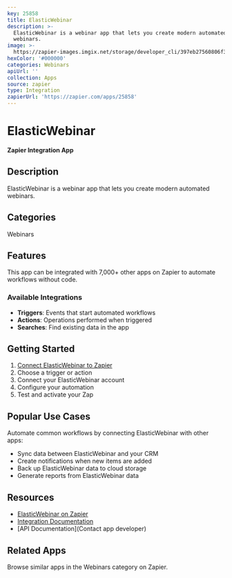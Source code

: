 ```yaml
---
key: 25858
title: ElasticWebinar
description: >-
  ElasticWebinar is a webinar app that lets you create modern automated
  webinars.
image: >-
  https://zapier-images.imgix.net/storage/developer_cli/397eb27560806f3dec4f3a9f17944a91.png?auto=format%2Ccompress&ixlib=python-3.0.0&q=50
hexColor: '#000000'
categories: Webinars
apiUrl: ''
collection: Apps
source: zapier
type: Integration
zapierUrl: 'https://zapier.com/apps/25858'
---
```

# ElasticWebinar

**Zapier Integration App**

## Description

ElasticWebinar is a webinar app that lets you create modern automated webinars.

## Categories

Webinars

## Features

This app can be integrated with 7,000+ other apps on Zapier to automate workflows without code.

### Available Integrations

- **Triggers**: Events that start automated workflows
- **Actions**: Operations performed when triggered
- **Searches**: Find existing data in the app

## Getting Started

1. [Connect ElasticWebinar to Zapier](https://zapier.com/apps/25858)
2. Choose a trigger or action
3. Connect your ElasticWebinar account
4. Configure your automation
5. Test and activate your Zap

## Popular Use Cases

Automate common workflows by connecting ElasticWebinar with other apps:

- Sync data between ElasticWebinar and your CRM
- Create notifications when new items are added
- Back up ElasticWebinar data to cloud storage
- Generate reports from ElasticWebinar data

## Resources

- [ElasticWebinar on Zapier](https://zapier.com/apps/25858)
- [Integration Documentation](https://zapier.com/apps/25858/integrations)
- [API Documentation](Contact app developer)

## Related Apps

Browse similar apps in the Webinars category on Zapier.
